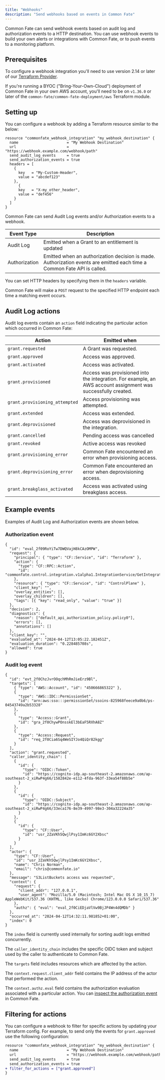 ```yaml
---
title: "Webhooks"
description: "Send webhooks based on events in Common Fate"
---
```


Common Fate can send webhook events based on audit log and authorization events to a HTTP destination. You can use webhook events to build your own alerts or integrations with Common Fate, or to push events to a monitoring platform.

## Prerequisites

To configure a webhook integration you'll need to use version 2.14 or later of our [Terraform Provider](https://registry.terraform.io/providers/common-fate/commonfate/latest).

If you're running a BYOC ("Bring-Your-Own-Cloud") deployment of Common Fate in your own AWS account, you'll need to be on `v1.36.0` or later of the `common-fate/common-fate-deployment/aws` Terraform module.

## Setting up

You can configure a webhook by adding a Terraform resource similar to the below:

```hcl
resource "commonfate_webhook_integration" "my_webhook_destination" {
  name                      = "My Webhook Destination"
  url                       = "https://webhook.example.com/webhook/path"
  send_audit_log_events     = true
  send_authorization_events = true
  headers = [
    {
      key   = "My-Custom-Header",
      value = "abcdef123"
    },
      {
      key   = "X-my_other_header",
      value = "def456"
    }
  ]
}
```

Common Fate can send Audit Log events and/or Authorization events to a webhook.

| Event Type    | Description                                                                                                             |
| ------------- | ----------------------------------------------------------------------------------------------------------------------- |
| Audit Log     | Emitted when a Grant to an entitlement is updated                                                                       |
| Authorization | Emitted when an authorization decision is made. Authorization events are emitted each time a Common Fate API is called. |

You can set HTTP headers by specifying them in the `headers` variable.

Common Fate will make a `POST` request to the specified HTTP endpoint each time a matching event occurs.

## Audit Log actions

Audit log events contain an `action` field indicating the particular action which occurred in Common Fate:

| Action                         | Emitted when                                                                                                  |
| ------------------------------ | ------------------------------------------------------------------------------------------------------------- |
| `grant.requested`              | A Grant was requested.                                                                                        |
| `grant.approved`               | Access was approved.                                                                                          |
| `grant.activated`              | Access was activated.                                                                                         |
| `grant.provisioned`            | Access was provisioned into the integration. For example, an AWS account assignment was successfully created. |
| `grant.provisioning_attempted` | Access provisioning was attempted.                                                                            |
| `grant.extended`               | Access was extended.                                                                                          |
| `grant.deprovisioned`          | Access was deprovisioned in the integration.                                                                  |
| `grant.cancelled`              | Pending access was cancelled                                                                                  |
| `grant.revoked`                | Active access was revoked                                                                                     |
| `grant.provisioning_error`     | Common Fate encountered an error when provisioning access.                                                    |
| `grant.deprovisioning_error`   | Common Fate encountered an error when deprovisioning access.                                                  |
| `grant.breakglass_activated`   | Access was activated using breakglass access.                                                                 |

## Example events

Examples of Audit Log and Authorization events are shown below.

### Authorization event

```cedaron
{
  "id": "eval_2f09RoYiTw7DWQVajH8kCAzOMPW",
  "request": {
    "principal": { "type": "CF::Service", "id": "Terraform" },
    "action": {
      "type": "CF::RPC::Action",
      "id": "commonfate.control.integration.v1alpha1.IntegrationService/GetIntegration"
    },
    "resource": { "type": "CF::Service", "id": "ControlPlane" },
    "client_key": "",
    "overlay_entities": [],
    "overlay_children": [],
    "tags": [{ "key": "read_only", "value": "true" }]
  },
  "decision": 2,
  "diagnostics": {
    "reason": ["default_api_authorization_policy.policy0"],
    "errors": [],
    "annotations": []
  },
  "client_key": "",
  "evaluated_at": "2024-04-12T13:05:22.182451Z",
  "evaluation_duration": "0.228485708s",
  "allowed": true
}
```

### Audit log event

```cedaron
{
  "id": "evt_2f0ChzJvrOOqchMhRmJieErz9Bl",
  "targets": [
    { "type": "AWS::Account", "id": "450666865322" },
    {
      "type": "AWS::IDC::PermissionSet",
      "id": "arn:aws:sso:::permissionSet/ssoins-825968feece9a0b6/ps-04543749a2b53328"
    },
    {
      "type": "Access::Grant",
      "id": "gra_2f0ChywPOnsskEl3bEaF5RXhA8Z"
    },
    {
      "type": "Access::Request",
      "id": "req_2f0Cia6Sq4WeSIYJo4QiQr82kgg"
    }
  ],
  "action": "grant.requested",
  "caller_identity_chain": [
    {
      "id": {
        "type": "OIDC::Token",
        "id": "https://cognito-idp.ap-southeast-2.amazonaws.com/ap-southeast-2_xiRwP4g66/1582842e-e112-4fda-963f-33ea54f88b5e"
      }
    },
    {
      "id": {
        "type": "OIDC::Subject",
        "id": "https://cognito-idp.ap-southeast-2.amazonaws.com/ap-southeast-2_xiRwP4g66/33eca176-8e39-4997-98e3-304a32224a35"
      }
    },
    {
      "id": {
        "type": "CF::User",
        "id": "usr_2ZaVKh5QwjlPsy1ImKc6GY2Xbsc"
      }
    }
  ],
  "actor": {
    "type": "CF::User",
    "id": "usr_2ZaVKh5QwjlPsy1ImKc6GY2Xbsc",
    "name": "Chris Norman",
    "email": "chris@commonfate.io"
  },
  "message": "S3ListBuckets access was requested",
  "context": {
    "request": {
      "client_addr": "127.0.0.1",
      "user_agent": "Mozilla/5.0 (Macintosh; Intel Mac OS X 10_15_7) AppleWebKit/537.36 (KHTML, like Gecko) Chrome/123.0.0.0 Safari/537.36"
    },
    "authz": { "eval": "eval_2f0CiEDjaVlVw9BjJP4Wn4dQMDb" }
  },
  "occurred_at": "2024-04-12T14:32:11.981852+01:00",
  "index": 0
}
```

The `index` field is currently used internally for sorting audit logs emitted concurrently.

The `caller_identity_chain` includes the specific OIDC token and subject used by the caller to authenticate to Common Fate.

The `targets` field includes resources which are affected by the action.

The `context.request.client_addr` field contains the IP address of the actor that performed the action.

The `context.authz.eval` field contains the authorization evaluation associated with a particular action. You can [inspect the authorization event](/observability/authorization) in Common Fate.

## Filtering for actions

You can configure a webhook to filter for specific actions by updating your Terraform config.
For example, to send only the events for `grant.approved` use the following configuration:

```diff
resource "commonfate_webhook_integration" "my_webhook_destination" {
  name                      = "My Webhook Destination"
  url                       = "https://webhook.example.com/webhook/path"
  send_audit_log_events     = true
  send_authorization_events = true
+ filter_for_actions = ["grant.approved"]
}
```
